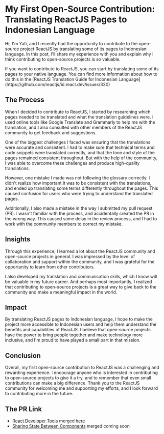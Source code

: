 # My First Open-Source Contribution: Translating ReactJS Pages to Indonesian Language

Hi, I'm Yafi, and I recently had the opportunity to contribute to the open-source project ReactJS by translating some of its pages to Indonesian language. In this post, I'll share my experience with you and explain why I think contributing to open-source projects is so valuable.


<Callout type="info" emoji="ℹ️">
  If you want to contribute to ReactJS, you can start by translating some of its
  pages to your native language. You can find more information about how to do
  this in the [ReactJS Translation Guide for Indonesian
  Language](https://github.com/reactjs/id.react.dev/issues/330)
</Callout>

## The Process

When I decided to contribute to ReactJS, I started by researching which pages needed to be translated and what the translation guidelines were. I used online tools like Google Translate and Grammarly to help me with the translation, and I also consulted with other members of the ReactJS community to get feedback and suggestions.

One of the biggest challenges I faced was ensuring that the translations were accurate and consistent. I had to make sure that technical terms and code snippets were translated correctly, and that the tone and style of the pages remained consistent throughout. But with the help of the community, I was able to overcome these challenges and produce high-quality translations.

However, one mistake I made was not following the glossary correctly. I didn't realize how important it was to be consistent with the translations, and ended up translating some terms differently throughout the pages. This caused confusion for users who were trying to understand the translated pages.

Additionally, I also made a mistake in the way I submitted my pull request (PR). I wasn't familiar with the process, and accidentally created the PR in the wrong way. This caused some delay in the review process, and I had to work with the community members to correct my mistake.

## Insights

Through this experience, I learned a lot about the ReactJS community and open-source projects in general. I was impressed by the level of collaboration and support within the community, and I was grateful for the opportunity to learn from other contributors.

I also developed my translation and communication skills, which I know will be valuable in my future career. And perhaps most importantly, I realized that contributing to open-source projects is a great way to give back to the community and make a meaningful impact in the world.

## Impact

By translating ReactJS pages to Indonesian language, I hope to make the project more accessible to Indonesian users and help them understand the benefits and capabilities of ReactJS. I believe that open-source projects have the power to bring people together and make technology more inclusive, and I'm proud to have played a small part in that mission.

## Conclusion

Overall, my first open-source contribution to ReactJS was a challenging and rewarding experience. I encourage anyone who is interested in contributing to open-source projects to give it a try, and to remember that even small contributions can make a big difference. Thank you to the ReactJS community for welcoming me and supporting my efforts, and I look forward to contributing more in the future.

## The PR Link

- [React Developer Tools](https://github.com/reactjs/id.react.dev/pull/334) merged [here](https://id.react.dev/learn/react-developer-tools)
- [Sharing State Between Components](https://github.com/reactjs/id.react.dev/pull/370) merged coming soon
